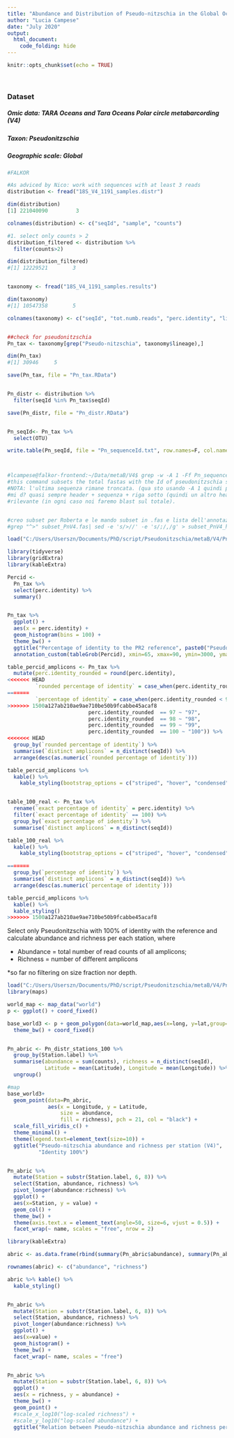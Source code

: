 ```yaml
---
title: "Abundance and Distribution of Pseudo-nitzschia in the Global Ocean: V4 exploration"
author: "Lucia Campese"
date: "July 2020"
output:
  html_document:
    code_folding: hide
---
```


```r
knitr::opts_chunk$set(echo = TRUE)
```

<style>
.column-left{
  float: left;
  width: 50%;
  text-align: left;
}
.column-right{
  float: right;
  width: 50%;
  text-align: right;
}
</style>


<br>

### Dataset
##### Omic data: TARA Oceans and Tara Oceans Polar circle metabarcording (V4)
##### Taxon: Pseudonitzschia
##### Geographic scale: Global


```r

#FALKOR

#As adviced by Nico: work with sequences with at least 3 reads
distribution <- fread("18S_V4_1191_samples.distr")

dim(distribution)
[1] 221040090         3

colnames(distribution) <- c("seqId", "sample", "counts")

#1. select only counts > 2
distribution_filtered <- distribution %>% 
  filter(counts>2)

dim(distribution_filtered)
#[1] 12229521        3


taxonomy <- fread("18S_V4_1191_samples.results")

dim(taxonomy)
#[1] 10547358        5

colnames(taxonomy) <- c("seqId", "tot.numb.reads", "perc.identity", "lineage", "idpr2")


##check for pseudonitzschia
Pn_tax <- taxonomy[grep("Pseudo-nitzschia", taxonomy$lineage),]

dim(Pn_tax)
#[1] 30946     5

save(Pn_tax, file = "Pn_tax.RData")


Pn_distr <- distribution %>% 
  filter(seqId %in% Pn_tax$seqId)

save(Pn_distr, file = "Pn_distr.RData")


Pn_seqId<- Pn_tax %>% 
  select(OTU)

write.table(Pn_seqId, file = "Pn_sequenceId.txt", row.names=F, col.names=F, quote = F)



#lcampese@falkor-frontend:~/Data/metaB/V4$ grep -w -A 1 -Ff Pn_sequenceId.txt 18S_V4_1191_samples.fas --no-group-separator > Pn_V4_seq.fas
#this command subsets the total fastas with the Id of pseudonitzschia sequences.
#NOTA: l'ultima sequenza rimane troncata. (qua sto usando -A 1 quindi prende solo una riga dopo l'header corrispondente, per? usando -A 2 lui 
#mi d? quasi sempre header + sequenza + riga sotto (quindi un altro header che non serve a un cazzo)). Il problema non ? risolto ma probabilmente non ? 
#rilevante (in ogni caso noi faremo blast sul totale).


#creo subset per Roberta e le mando subset in .fas e lista dell'annotazione tassonomica in .csv
#grep "^>" subset_PnV4.fas| sed -e 's/>//' -e 's/;/,/g' > subset_PnV4_headers.txt
```





```r
load("C:/Users/Userszn/Documents/PhD/script/Pseudonitzschia/metaB/V4/Pn_tax.RData")

library(tidyverse)
library(gridExtra)
library(kableExtra)

Percid <- 
  Pn_tax %>% 
  select(perc.identity) %>% 
  summary()


Pn_tax %>% 
  ggplot() +
  aes(x = perc.identity) +
  geom_histogram(bins = 100) +
  theme_bw() +
  ggtitle("Percentage of identity to the PR2 reference", paste0("Pseudonitzschia, TARA V4; ", n_distinct(Pn_tax$seqId), " distinct amplicons")) +
  annotation_custom(tableGrob(Percid), xmin=65, xmax=90, ymin=3000, ymax=9000)

table_percid_amplicons <- Pn_tax %>% 
  mutate(perc.identity_rounded = round(perc.identity),
<<<<<<< HEAD
         `rounded percentage of identity` = case_when(perc.identity_rounded < 97 ~ "< 97",
=======
         `percentage of identity` = case_when(perc.identity_rounded < 97 ~ "< 97",
>>>>>>> 1500a127ab210ae9ae710be50b9fcabbe45acaf8
                          perc.identity_rounded  == 97 ~ "97",
                          perc.identity_rounded  == 98 ~ "98",
                          perc.identity_rounded  == 99 ~ "99",
                          perc.identity_rounded  == 100 ~ "100")) %>% 
<<<<<<< HEAD
  group_by(`rounded percentage of identity`) %>% 
  summarise(`distinct amplicons` = n_distinct(seqId)) %>% 
  arrange(desc(as.numeric(`rounded percentage of identity`)))

table_percid_amplicons %>%
  kable() %>%
    kable_styling(bootstrap_options = c("striped", "hover", "condensed"))


table_100_real <- Pn_tax %>% 
  rename(`exact percentage of identity` = perc.identity) %>% 
  filter(`exact percentage of identity` == 100) %>% 
  group_by(`exact percentage of identity`) %>% 
  summarise(`distinct amplicons` = n_distinct(seqId))

table_100_real %>%
  kable() %>%
    kable_styling(bootstrap_options = c("striped", "hover", "condensed"))

=======
  group_by(`percentage of identity`) %>% 
  summarise(`distinct amplicons` = n_distinct(seqId)) %>% 
  arrange(desc(as.numeric(`percentage of identity`)))

table_percid_amplicons %>%
  kable() %>%
  kable_styling()
>>>>>>> 1500a127ab210ae9ae710be50b9fcabbe45acaf8
```

Select only Pseudonitzschia with 100% of identity with the reference and calculate abundance and richness per each station, where

- Abundance = total number of read counts of all amplicons;
- Richness = number of different amplicons

*so far no filtering on size fraction nor depth.

```r

load("C:/Users/Userszn/Documents/PhD/script/Pseudonitzschia/metaB/V4/Pn_distr_stations_100.RData")
library(maps)

world_map <- map_data("world")
p <- ggplot() + coord_fixed()

base_world3 <- p + geom_polygon(data=world_map,aes(x=long, y=lat,group=group),colour="gray80",size=0.2, fill="gray80")+
  theme_bw() + coord_fixed()


Pn_abric <- Pn_distr_stations_100 %>% 
  group_by(Station.label) %>% 
  summarise(abundance = sum(counts), richness = n_distinct(seqId),
            Latitude = mean(Latitude), Longitude = mean(Longitude)) %>% 
  ungroup()

#map
base_world3+
  geom_point(data=Pn_abric,
             aes(x = Longitude, y = Latitude, 
                 size = abundance,
                 fill = richness), pch = 21, col = "black") +
  scale_fill_viridis_c() +
  theme_minimal() +
  theme(legend.text=element_text(size=10)) +
  ggtitle("Pseudo-nitzschia abundance and richness per station (V4)",
          "Identity 100%") 


Pn_abric %>%
  mutate(Station = substr(Station.label, 6, 8)) %>% 
  select(Station, abundance, richness) %>% 
  pivot_longer(abundance:richness) %>% 
  ggplot() +
  aes(x=Station, y = value) +
  geom_col() +
  theme_bw() +
  theme(axis.text.x = element_text(angle=50, size=6, vjust = 0.5)) +
  facet_wrap(~ name, scales = "free", nrow = 2) 

```


```r
library(kableExtra)

abric <- as.data.frame(rbind(summary(Pn_abric$abundance), summary(Pn_abric$richness)))

rownames(abric) <- c("abundance", "richness")

abric %>% kable() %>% 
  kable_styling()


Pn_abric %>%
  mutate(Station = substr(Station.label, 6, 8)) %>% 
  select(Station, abundance, richness) %>% 
  pivot_longer(abundance:richness) %>% 
  ggplot() +
  aes(x=value) +
  geom_histogram() +
  theme_bw() +
  facet_wrap(~ name, scales = "free") 


Pn_abric %>% 
  mutate(Station = substr(Station.label, 6, 8)) %>% 
  ggplot() +
  aes(x = richness, y = abundance) +
  theme_bw() +
  geom_point() +
  #scale_x_log10("log-scaled richness") +
  #scale_y_log10("log-scaled abundance") +
  ggtitle("Relation between Pseudo-nitzschia abundance and richness per station (V4)")
```

